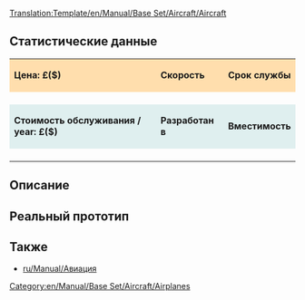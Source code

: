 <noinclude>[[Translation:Template/en/Manual/Base Set/Aircraft/Aircraft]]</noinclude>
==Статистические данные==
<!--
This is a Template for Aircraft. Do not edit this page if you want to alter data for aircraft; use the aircraft's own page for that.
-->
{| cellspacing="3" align="center"
|style="background:#ffdead;"| '''Цена: £($)'''
|style="background:#ffdead;"| '''Скорость''' 
|style="background:#ffdead;"|'''Срок службы'''
|-
| {{{Цена}}}
| {{{Скорость}}}
| {{{Срок}}}
|-
|style="background:#dfefef;"|'''Стоимость обслуживания / year: £($)'''
|style="background:#dfefef;"|'''Разработан в'''
|style="background:#dfefef;"|'''Вместимость'''
|-
| {{{обслуж}}}
| {{{разработан}}}
| {{{вместимость}}}
|}

==Описание==
{{{Описание}}}

==Реальный прототип==
{{{прототип}}}

==Также==
*[[ru/Manual/Авиация]]

<includeonly>[[Category:en/Manual/Base Set/Aircraft/Airplanes]]</includeonly>